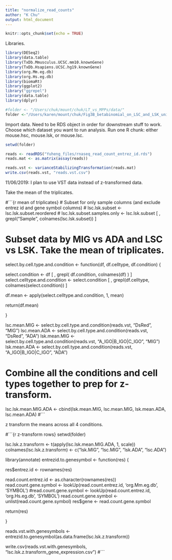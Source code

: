 ```yaml
---
title: "normalize_read_counts"
author: "K Chu"
output: html_document
---
```


```r
knitr::opts_chunk$set(echo = TRUE)
```

Libraries.

```r
library(DESeq2)
library(data.table)
library(TxDb.Mmusculus.UCSC.mm10.knownGene)
library(TxDb.Hsapiens.UCSC.hg19.knownGene)
library(org.Mm.eg.db)
library(org.Hs.eg.db)
library(biomaRt)
library(ggplot2)
library("ggrepel")
library(data.table)
library(dplyr)
```

```r
#folder <- "/Users/chuk/mount/chuk/LT_vs_MPPs/data/"
folder <-"/Users/karen/mount/chuk/Fig3B_betabinomial_on_LSC_and_LSK_unique_targets/"
```

Import data. Need to be RDS object in order for downstream stuff to work.
Choose which dataset you want to run analysis. Run one R chunk: either mouse.hsc, mouse.lsk, or mouse.lsc.

```r
setwd(folder)

reads <- readRDS("Yuheng_files/rnaseq_read_count_entrez_id.rds")
reads.mat <- as.matrix(assay(reads))

reads.vst <- varianceStabilizingTransformation(reads.mat)
write.csv(reads.vst, "reads.vst.csv")
```


11/06/2019: I plan to use VST data instead of z-transformed data.


Take the mean of the triplicates.

#```{r mean of triplicates}
# Subset for only sample columns (and exclude entrez id and gene symbol columns)
# lsc.lsk.subset <- lsc.lsk.subset.reordered
# lsc.lsk.subset.samples.only <- lsc.lsk.subset [ , grepl("Sample", colnames(lsc.lsk.subset)) ]

# Subset data by MIG vs ADA and LSC vs LSK. Take the mean of triplicates.
select.by.cell.type.and.condition <- function(df, df.celltype, df.condition) {
  
  select.condition <- df [ , grepl( df.condition, colnames(df) ) ]
  select.celltype.and.condition <- select.condition [ , grepl(df.celltype, colnames(select.condition)) ]
  
  df.mean <- apply(select.celltype.and.condition, 1, mean)
  
  return(df.mean)
  
}

lsc.mean.MIG <- select.by.cell.type.and.condition(reads.vst, "DsRed", "MIG")
lsc.mean.ADA <- select.by.cell.type.and.condition(reads.vst, "DsRed", "ADA")
lsk.mean.MIG <- select.by.cell.type.and.condition(reads.vst, "A_IGO|B_IGO|C_IGO", "MIG")
lsk.mean.ADA <- select.by.cell.type.and.condition(reads.vst, "A_IGO|B_IGO|C_IGO", "ADA")

# Combine all the conditions and cell types together to prep for z-transform.
lsc.lsk.mean.MIG.ADA <- cbind(lsk.mean.MIG, lsc.mean.MIG, lsk.mean.ADA, lsc.mean.ADA)
#```


z transform the means across all 4 conditions.

#```{r z-transform rows}
setwd(folder)

lsc.lsk.z.transform <- t(apply(lsc.lsk.mean.MIG.ADA, 1, scale))
colnames(lsc.lsk.z.transform) <- c("lsk.MIG", "lsc.MIG", "lsk.ADA", "lsc.ADA")

library(annotate)
entrezid.to.genesymbol <- function(res) {
  
  res$entrez.id <- rownames(res)
  
  read.count.entrez.id <- as.character(rownames(res))
  read.count.gene.symbol <- lookUp(read.count.entrez.id, 'org.Mm.eg.db', 'SYMBOL')
  #read.count.gene.symbol <- lookUp(read.count.entrez.id, 'org.Hs.eg.db', 'SYMBOL')
  read.count.gene.symbol <- unlist(read.count.gene.symbol)
  res$gene <- read.count.gene.symbol
  
  return(res)
  
}

reads.vst.with.genesymbols <- entrezid.to.genesymbol(as.data.frame(lsc.lsk.z.transform))

write.csv(reads.vst.with.genesymbols, "lsc.lsk.z.transform_gene_expression.csv")
#```





